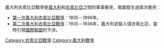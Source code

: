 義大利衣索比亞戰爭是[[義大利|義大利]]和[[衣索比亞|衣索比亞]]之間的軍事衝突，兩國發生過兩次衝突：

*[[第一次義大利衣索比亞戰爭|第一次義大利衣索比亞戰爭]]：1895－1896年。
*[[第二次義大利衣索比亞戰爭|第二次義大利衣索比亞戰爭]]：1935－1936年，義大利武裝入侵衣索比亞，當時引發[[國際聯盟|國際聯盟]]的干涉。

{{disambig}}

[[Category:衣索比亞戰爭|Category:衣索比亞戰爭]]
[[Category:義大利戰爭|Category:義大利戰爭]]